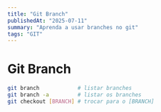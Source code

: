 ```yaml
---
title: "Git Branch"
publishedAt: "2025-07-11"
summary: "Aprenda a usar branches no git"
tags: "GIT"
---
```


# Git Branch

```bash
git branch            # listar branches
git branch -a         # listar os branches
git checkout [BRANCH] # trocar para o [BRANCH]
```
